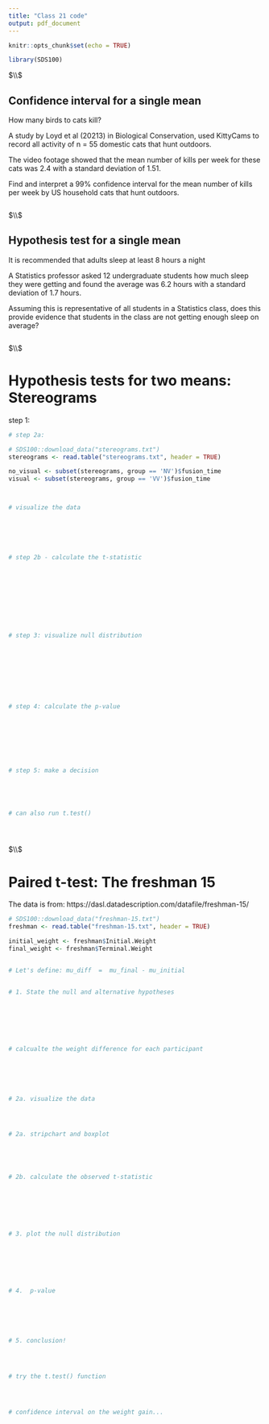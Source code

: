 ```yaml
---
title: "Class 21 code"
output: pdf_document
---
```


```r
knitr::opts_chunk$set(echo = TRUE)
```




```r

library(SDS100)


```



$\\$








## Confidence interval for a single mean

How many birds to cats kill? 


A study by Loyd et al (20213) in Biological Conservation, used KittyCams to
record all activity of n = 55 domestic cats that hunt outdoors.

The video footage showed that the mean number of kills per week for these cats
was 2.4 with a standard deviation of 1.51.

Find and interpret a 99% confidence interval for the mean number of kills per
week by US household cats that hunt outdoors.


```r








```







$\\$







##  Hypothesis test for a single mean


It is recommended that adults sleep at least 8 hours a night

A Statistics professor asked 12 undergraduate students how much sleep they were
getting and found the average was 6.2 hours with a standard deviation of 1.7
hours.

Assuming this is representative of all students in a Statistics class, does this
provide evidence that students in the class are not getting enough sleep on
average?


```r









```








$\\$






# Hypothesis tests for two means: Stereograms 



step 1: 






```r





# step 2a: 

# SDS100::download_data("stereograms.txt")
stereograms <- read.table("stereograms.txt", header = TRUE)

no_visual <- subset(stereograms, group == 'NV')$fusion_time
visual <- subset(stereograms, group == 'VV')$fusion_time



# visualize the data






# step 2b - calculate the t-statistic










# step 3: visualize null distribution









# step 4: calculate the p-value








# step 5: make a decision





# can also run t.test()





```






$\\$






# Paired t-test: The freshman 15


The data is from:  https://dasl.datadescription.com/datafile/freshman-15/


```r



# SDS100::download_data("freshman-15.txt")
freshman <- read.table("freshman-15.txt", header = TRUE)

initial_weight <- freshman$Initial.Weight
final_weight <- freshman$Terminal.Weight


# Let's define: mu_diff  =  mu_final - mu_initial  


# 1. State the null and alternative hypotheses







# calcualte the weight difference for each participant






# 2a. visualize the data




# 2a. stripchart and boxplot 





# 2b. calculate the observed t-statistic







# 3. plot the null distribution 







# 4.  p-value






# 5. conclusion!




# try the t.test() function 




# confidence interval on the weight gain...







```





